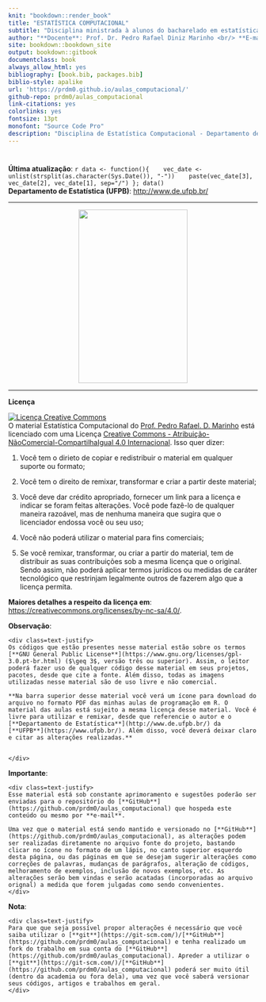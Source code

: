 ```yaml
--- 
knit: "bookdown::render_book"
title: "ESTATÍSTICA COMPUTACIONAL"
subtitle: "Disciplina ministrada à alunos do bacharelado em estatística da UFPB"
author: "**Docente**: Prof. Dr. Pedro Rafael Diniz Marinho <br/> **E-mail**: <pedro.rafael.marinho@gmail.com> / <pedro@de.ufpb.br>"
site: bookdown::bookdown_site
output: bookdown::gitbook
documentclass: book
always_allow_html: yes
bibliography: [book.bib, packages.bib]
biblio-style: apalike
url: 'https://prdm0.github.io/aulas_computacional/'
github-repo: prdm0/aulas_computacional
link-citations: yes
colorlinks: yes
fontsize: 13pt
monofont: "Source Code Pro"
description: "Disciplina de Estatística Computacional - Departamento de Estatística"
---
```


# {-}

**Última atualização**: `r data <- function(){
   vec_date <- unlist(strsplit(as.character(Sys.Date()), "-"))
   paste(vec_date[3], vec_date[2], vec_date[1], sep="/")
}; data()` <br/>
**Departamento de Estatística (UFPB)**: <http://www.de.ufpb.br/> 

---

<p align="center">
<img src="images/logo_livro.png" width="220" height="350"/>
</p>

---

**Licença**

<a rel="license" href="http://creativecommons.org/licenses/by-nc-sa/4.0/"><img alt="Licença Creative Commons" style="border-width:0" src="https://i.creativecommons.org/l/by-nc-sa/4.0/88x31.png" /></a><br />O material <span xmlns:dct="http://purl.org/dc/terms/" property="dct:title">Estatística Computacional</span> do <a xmlns:cc="http://creativecommons.org/ns#" href="https://prdm0.github.io/aulas_computacional/" property="cc:attributionName" rel="cc:attributionURL">Prof. Pedro Rafael. D. Marinho</a> está licenciado com uma Licença <a rel="license" href="http://creativecommons.org/licenses/by-nc-sa/4.0/">Creative Commons - Atribuição-NãoComercial-CompartilhaIgual 4.0 Internacional</a>. Isso quer dizer:

1. Você tem o dirieto de copiar e redistribuir o material em qualquer suporte ou formato;

2. Você tem o direito de remixar, transformar e criar a partir deste material;

3. Você deve dar crédito apropriado, fornecer um link para a licença e indicar se foram feitas alterações. Você pode fazê-lo de qualquer maneira razoável, mas de nenhuma maneira que sugira  que o licenciador endossa você ou seu uso;

4. Você não poderá utilizar o material para fins comerciais;

5. Se você remixar, transformar, ou criar a partir do material, tem de distribuir as suas contribuições sob a mesma licença que o original. Sendo assim, não poderá aplicar termos jurídicos ou medidas de caráter tecnológico que restrinjam legalmente outros de fazerem algo que a licença permita. 

**Maiores detalhes a respeito da licença em**: <https://creativecommons.org/licenses/by-nc-sa/4.0/>.

**Observação**:

```block2
<div class=text-justify>
Os códigos que estão presentes nesse material estão sobre os termos [**GNU General Public License**](https://www.gnu.org/licenses/gpl-3.0.pt-br.html) ($\geq 3$, versão três ou superior). Assim, o leitor poderá fazer uso de qualquer código desse material em seus projetos, pacotes, desde que cite a fonte. Além disso, todas as imagens utilizadas nesse material são de uso livre e não comercial.

**Na barra superior desse material você verá um ícone para download do arquivo no formato PDF das minhas aulas de programação em R. O material das aulas está sujeito a mesma licença desse material. Você é livre para utilizar e remixar, desde que referencie o autor e o [**Departamento de Estatística**](http://www.de.ufpb.br/) da [**UFPB**](https://www.ufpb.br/). Além disso, você deverá deixar claro e citar as alterações realizadas.**


</div>
```
**Importante**:

```block2
<div class=text-justify>
Esse material está sob constante aprimoramento e sugestões poderão ser enviadas para o repositório do [**GitHub**](https://github.com/prdm0/aulas_computacional) que hospeda este conteúdo ou mesmo por **e-mail**. 

Uma vez que o material está sendo mantido e versionado no [**GitHub**](https://github.com/prdm0/aulas_computacional), as alterações podem ser realizadas diretamente no arquivo fonte do projeto, bastando clicar no ícone no formato de um lápis, no canto superior esquerdo desta página, ou das páginas em que se desejam sugerir alterações como correções de palavras, mudanças de parágrafos, alteração de códigos, melhoramento de exemplos, inclusão de novos exemplos, etc. As alterações serão bem vindas e serão acatadas (incorporadas ao arquivo orignal) a medida que forem julgadas como sendo convenientes.
</div>
```

**Nota**: 

```block2
<div class=text-justify>
Para que que seja possível propor alterações é necessário que você saiba utilizar o [**git**](https://git-scm.com/)/[**GitHub**](https://github.com/prdm0/aulas_computacional) e tenha realizado um fork do trabalho em sua conta do [**GitHub**](https://github.com/prdm0/aulas_computacional). Apreder a utilizar o [**git**](https://git-scm.com/)/[**GitHub**](https://github.com/prdm0/aulas_computacional) poderá ser muito útil (dentro da academia ou fora dela), uma vez que você saberá versionar seus códigos, artigos e trabalhos em geral.
</div>
```

